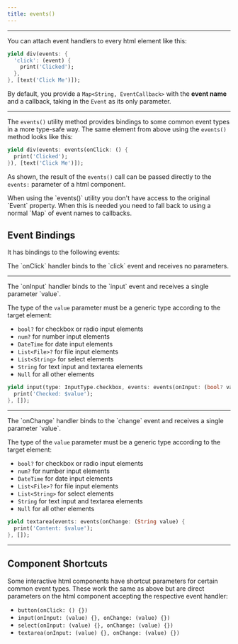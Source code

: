 ```yaml
---
title: events()
---
```


---

You can attach event handlers to every html element like this:

```dart title="Using manual event handlers"
yield div(events: {
  'click': (event) {
    print('Clicked');
  },
}, [text('Click Me')]);
```

By default, you provide a `Map<String, EventCallback>` with the **event name** and a
callback, taking in the `Event` as its only parameter.

---

The `events()` utility method provides bindings to some common event types in a more
type-safe way. The same element from above using the `events()` method looks like this:

```dart title="Using events utility"
yield div(events: events(onClick: () {
  print('Clicked');
}), [text('Click Me')]);
```

As shown, the result of the `events()` call can be passed directly to the `events:` parameter of a html component.

<Info>
When using the `events()` utility you don't have access to the original `Event` property. When this is needed you need
to fall back to using a normal `Map` of event names to callbacks.
</Info>

## Event Bindings

It has bindings to the following events:

<Property name="onClick" type="void Function()" optional>
  The `onClick` handler binds to the `click` event and receives no parameters.
</Property>

---

<Property name="onInput" type="void Function(T value)" optional>
  The `onInput` handler binds to the `input` event and receives a single parameter `value`.

  The type of the `value` parameter must be a generic type according to the target element:

  - `bool?` for checkbox or radio input elements
  - `num?` for number input elements
  - `DateTime` for date input elements
  - `List<File>?` for file input elements
  - `List<String>` for select elements
  - `String` for text input and textarea elements
  - `Null` for all other elements

  ```dart
  yield input(type: InputType.checkbox, events: events(onInput: (bool? value) {
    print('Checked: $value');
  }, []);
  ```
</Property>

---

<Property name="onChange" type="void Function(T value)" optional>
  The `onChange` handler binds to the `change` event and receives a single parameter `value`.

  The type of the `value` parameter must be a generic type according to the target element:

  - `bool?` for checkbox or radio input elements
  - `num?` for number input elements
  - `DateTime` for date input elements
  - `List<File>?` for file input elements
  - `List<String>` for select elements
  - `String` for text input and textarea elements
  - `Null` for all other elements

  ```dart
  yield textarea(events: events(onChange: (String value) {
    print('Content: $value');
  }, []);
  ```
</Property>

---

## Component Shortcuts

Some interactive html components have shortcut parameters for certain common event types. These
work the same as above but are direct parameters on the html component accepting the respective event handler:

- `button(onClick: () {})`
- `input(onInput: (value) {}, onChange: (value) {})`
- `select(onInput: (value) {}, onChange: (value) {})`
- `textarea(onInput: (value) {}, onChange: (value) {})`
